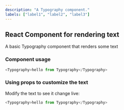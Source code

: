 ```yaml
---
description: "A Typography component."
labels: ["label1", "label2", "label3"]
---
```



## React Component for rendering text

A basic Typography component that renders some text

### Component usage

```js
<Typography>hello from Typography</Typography>
```

### Using props to customize the text

Modify the text to see it change live:

```js live
<Typography>hello from Typography</Typography>
```
